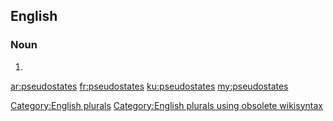 ==English==

===Noun===
{{head|en}}

# {{plural of|pseudostate}}

[[Category:English plurals]][[Category:English plurals using obsolete wikisyntax]]

[[ar:pseudostates]]
[[fr:pseudostates]]
[[ku:pseudostates]]
[[my:pseudostates]]